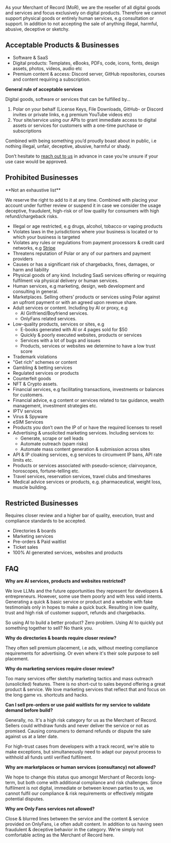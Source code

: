 As your Merchant of Record (MoR), we are the reseller of all digital goods and
services and focus exclusively on digital products. Therefore we cannot support
physical goods or entirely human services, e.g consultation or support. In
addition to not accepting the sale of anything illegal, harmful, abusive,
deceptive or sketchy.

## Acceptable Products & Businesses

* Software & SaaS
* Digital products: Templates, eBooks, PDFs, code, icons, fonts, design assets, photos, videos, audio etc
* Premium content & access: Discord server, GitHub repositories, courses and content requiring a subscription.

**General rule of acceptable services**

Digital goods, software or services that can be fulfilled by…

1. Polar on your behalf (License Keys, File Downloads, GitHub- or Discord invites or private links, e.g premium YouTube videos etc)
2. Your site/service using our APIs to grant immediate access to digital assets
or services for customers with a one-time purchase or subscriptions

Combined with being something you’d proudly boast about in public, i.e nothing illegal, unfair, deceptive, abusive, harmful or shady.

Don’t hesitate to [reach out to us](/support) in advance in case you’re unsure if your use case would be approved.


## Prohibited Businesses

<Note>
**Not an exhaustive list**

We reserve the right to add to it at any time. Combined with placing your
account under further review or suspend it in case we consider the usage
deceptive, fraudulent, high-risk or of low quality for consumers with high
refund/chargeback risks.
</Note>


* Illegal or age restricted, e.g drugs, alcohol, tobacco or vaping products
* Violates laws in the jurisdictions where your business is located or to which your business is targeted
* Violates any rules or regulations from payment processors & credit card networks, e.g [Stripe](https://stripe.com/en-se/legal/restricted-businesses)
* Threatens reputation of Polar or any of our partners and payment providers
* Causes or has a significant risk of chargebacks, fines, damages, or harm and liability
* Physical goods of any kind. Including SaaS services offering or requiring fulfilment via physical delivery or human services.
* Human services, e.g marketing, design, web development and consulting in general.
* Marketplaces. Selling others’ products or services using Polar against an upfront payment or with an agreed upon revenue share.
* Adult services or content. Including by AI or proxy, e.g
  * AI Girlfriend/Boyfriend services.
  * OnlyFans related services.
* Low-quality products, services or sites, e.g
  * E-books generated with AI or 4 pages sold for $50
  * Quickly & poorly executed websites, products or services
  * Services with a lot of bugs and issues
  * Products, services or websites we determine to have a low trust score
* Trademark violations
* "Get rich" schemes or content
* Gambling & betting services
* Regulated services or products
* Counterfeit goods
* NFT & Crypto assets.
* Financial services, e.g facilitating transactions, investments or balances for customers.
* Financial advice, e.g content or services related to tax guidance, wealth management, investment strategies etc.
* IPTV services
* Virus & Spyware
* eSIM Services
* Products you don’t own the IP of or have the required licenses to resell
* Advertising & unsolicited marketing services. Including services to:
  * Generate, scrape or sell leads
  * Automate outreach (spam risks)
  * Automate mass content generation & submission across sites
* API & IP cloaking services, e.g services to circumvent IP bans, API rate limits etc.
* Products or services associated with pseudo-science; clairvoyance, horoscopes, fortune-telling etc.
* Travel services, reservation services, travel clubs and timeshares
* Medical advice services or products, e.g. pharmaceutical, weight loss, muscle building.

## Restricted Businesses

Requires closer review and a higher bar of quality, execution, trust and compliance
standards to be accepted.

* Directories & boards
* Marketing services
* Pre-orders & Paid waitlist
* Ticket sales
* 100% AI generated services, websites and products

## FAQ

**Why are AI services, products and websites restricted?**

We love LLMs and the future opportunities they represent for developers &
entrepreneurs. However, some use them poorly and with less valid intents.
Generating a quick & basic service or product and a website with fake testimonials only
in hopes to make a quick buck. Resulting in low quality, trust and high risk of
customer support, refunds and chargebacks.

So using AI to build a better product? Zero problem.
Using AI to quickly put something together to sell? No thank you.

**Why do directories & boards require closer review?**

They often sell premium placement, i.e ads, without meeting compliance
requirements for advertising. Or even where it's their sole purpose to sell
placement.

**Why do marketing services require closer review?**

Too many services offer sketchy marketing tactics and mass outreach
(unsolicited) features. There is no short-cut to sales beyond offering a great
product & service. We love marketing services that reflect that and focus on the
long game vs. shortcuts and hacks.

**Can I sell pre-orders or use paid waitlists for my service to validate demand
before build?**

Generally, no. It's a high risk category for us as the Merchant of Record.
Sellers could withdraw funds and never deliver the service or not as promised.
Causing consumers to demand refunds or dispute the sale against us at a later
date.

For high-trust cases from developers with a track record, we're able to make
exceptions, but simultaneously need to adapt our payout process to withhold all
funds until verified fulfilment.

**Why are marketplaces or human services (consultancy) not allowed?**

We hope to change this status quo amongst Merchant of Records long-term, but
both come with additional compliance and risk challenges. Since fulfilment is
not digital, immediate or between known parties to us, we cannot fulfil our
compliance & risk requirements or effectively mitigate potential disputes.


**Why are Only Fans services not allowed?**

Close & blurred lines between the service and the content & service provided on
OnlyFans, i.e often adult content. In addition to us having seen
fraudulent & deceptive behavior in the category. We're simply not comfortable
acting as the Merchant of Record here.

